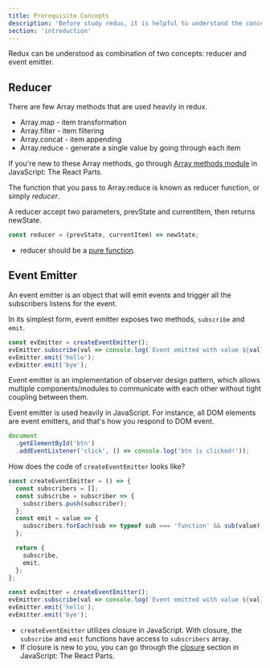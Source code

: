 ```yaml
---
title: Prerequisite Concepts
description: 'Before study redux, it is helpful to understand the concept of reducer and event emitter.'
section: 'introduction'
---
```


Redux can be understood as combination of two concepts: reducer and event emitter.

## Reducer

There are few Array methods that are used heavily in redux.

- Array.map - item transformation
- Array.filter - item filtering
- Array.concat - item appending
- Array.reduce - generate a single value by going through each item

<aside>

If you're new to these Array methods, go through [Array methods module](/js-the-react-parts/array-methods) in JavaScript: The React Parts.

</aside>

The function that you pass to Array.reduce is known as reducer function, or simply _reducer_.

A reducer accept two parameters, prevState and currentItem, then returns newState.

```javascript
const reducer = (prevState, currentItem) => newState;
```

- reducer should be a [pure function](/js-the-react-parts/functional-programming#pure-function).

## Event Emitter

An event emitter is an object that will emit events and trigger all the subscribers listens for the event.

In its simplest form, event emitter exposes two methods, `subscribe` and `emit`.

```javascript
const evEmitter = createEventEmitter();
evEmitter.subscribe(val => console.log(`Event emitted with value ${val}`));
evEmitter.emit('hello');
evEmitter.emit('bye');
```

<aside>

Event emitter is an implementation of observer design pattern, which allows multiple components/modules to communicate with each other without tight coupling between them.

</aside>

Event emitter is used heavily in JavaScript. For instance, all DOM elements are event emitters, and that's how you respond to DOM event.

```javascript
document
  .getElementById('btn')
  .addEventListener('click', () => console.log('btn is clicked!'));
```

How does the code of `createEventEmitter` looks like?

```js
const createEventEmitter = () => {
  const subscribers = [];
  const subscribe = subscriber => {
    subscribers.push(subscriber);
  };
  const emit = value => {
    subscribers.forEach(sub => typeof sub === 'function' && sub(value));
  };

  return {
    subscribe,
    emit,
  };
};

const evEmitter = createEventEmitter();
evEmitter.subscribe(val => console.log(`Event emitted with value ${val}`));
evEmitter.emit('hello');
evEmitter.emit('bye');
```

- `createEventEmitter` utilizes closure in JavaScript. With closure, the `subscribe` and `emit` functions have access to `subscribers` array.
- If closure is new to you, you can go through the [closure](/js-the-react-parts/closure) section in JavaScript: The React Parts.
